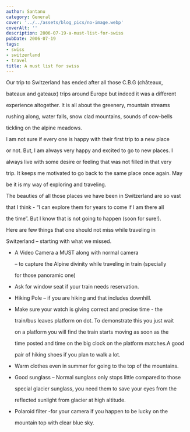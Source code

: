 ```yaml
---
author: Santanu
category: General
cover: '../../assets/blog_pics/no-image.webp'
coverAlt: ''
description: 2006-07-19-a-must-list-for-swiss
pubDate: 2006-07-19
tags:
- swiss
- switzerland
- travel
title: A must list for swiss
---
```


Our trip to Switzerland has ended after all those C.B.G (châteaux,

bateaux and gateaux) trips around Europe but indeed it was a different

experience altogether. It is all about the greenery, mountain streams

rushing along, water falls, snow clad mountains, sounds of cow-bells

tickling on the alpine meadows.



I am not sure if every one is happy with their first trip to a new place

or not. But, I am always very happy and excited to go to new places. I

always live with some desire or feeling that was not filled in that very

trip. It keeps me motivated to go back to the same place once again. May

be it is my way of exploring and traveling.



The beauties of all those places we have been in Switzerland are so vast

that I think - “I can explore them for years to come if I am there all

the time”. But I know that is not going to happen (soon for sure!).



Here are few things that one should not miss while traveling in

Switzerland – starting with what we missed.



-   <span class="orange">A Video Camera a MUST along with normal camera

    – to capture the Alpine divinity while traveling in train (specially

    for those panoramic one)</span>

-   Ask for window seat if your train needs reservation.

-   Hiking Pole – if you are hiking and that includes downhill.

-   Make sure your watch is giving correct and precise time - the

    train/bus leaves platform on dot. To demonstrate this you just wait

    on a platform you will find the train starts moving as soon as the

    time posted and time on the big clock on the platform matches.A good

    pair of hiking shoes if you plan to walk a lot.

-   Warm clothes even in summer for going to the top of the mountains.

-   Good sunglass – Normal sunglass only stops little compared to those

    special glacier sunglass, you need them to save your eyes from the

    reflected sunlight from glacier at high altitude.

-   Polaroid filter -for your camera if you happen to be lucky on the

    mountain top with clear blue sky.